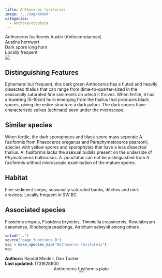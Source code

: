 ```yaml
---
title: Anthoceros fusiformis
image: "../img/XXXXX"
categories:
  - Anthocerotophyta
---
```


<div class="info-panel">
 <div class="info-top">
  <div class="taxon-scientific"><span class="taxon-name">Anthoceros fusiformis</span> <span class="taxon-authority">Austin</span> <span class="taxon-family">(Anthocerotaceae)</span></div>
  <div class="taxon-common">Austins hornwort</div>
 </div>
 <div class="info-bottom">
  <div class="taxon-qnd">Dark spore long horn</div>
  <div class="taxon-abundance">Locally frequent</div>
 </div>
</div>
<div class="imerss-content-frame">
 <div class="imerss-image-header">
  <div class="imerss-image-holder imerss-column-left" data-toggle="tooltip" style="background-image: url(../img/XXXXX)" title="XXXXX">
  </div>

  <div class="imerss-image-holder imerss-column-right" data-toggle="tooltip" style="background-image: url(../img/XXXXX)" title="XXXXX">
  </div>
 
 </div>
 <div class="imerss-content-lower">
  <div class="imerss-column-left">
  <div class="tab-microscope" data-micromodal-trigger="modal-plate">
  <img src="../img/bryo guide microscope.png"/>
  </div>

<h2>Distinguishing Features</h2>

Ephemeral but frequent,  this dark green Anthoceros has a fluted and heavily dissected thallus that can range from dime-to-quarter-sized in the seasonally saturated fine sediments on which it thrives. When fertile, it has a towering (5-10cm) horn emerging from the thallus that produces black spores, giving the entire structure a dark palour.  The dark spores have characteristic spikes (echinate) seen under the microscope.

<h2>Similar species</h2>

When fertile, the dark sporophytes and black spore mass seperate A. fusiformis from Phaeoceros oreganus and Paraphymatoceros pearsonii, species with yellow spores and sporophytes that have a less dissected thallus. A. fusiformis lacks the asexual bulbils present on the underside of Phymatoceros bulbicosus. A. punctatus can not be distinguished from A. fusiformis without microscopic examination of the mature spores.

<h2>Habitat</h2>

Fine sediment seeps, seasonally saturated banks, ditches and rock crevices. Locally frequent in SW BC.

<h2>Associated species</h2>

Fissidens crispus, Fissidens bryoides, Timmiella crassinervis, Rosulabryum canariense, Kindbergia praelonga, Atrichum selwynii among others
</div>

<div class="imerss-column-right">

<div class="imerss-image-holder imerss-column-right" data-toggle="tooltip" style="background-image: url(../img/XXXXX)" title="XXXXX">
</div>

<div class="imerss-map-holder">
```r
setwd("..")
source("page_functions.R")
map = make_species_map("Anthoceros fusiformis")
map
```
</div>

</div>

</div>
</div>

<div class="taxon-footer">
 <div class="taxon-authors"><b>Authors:</b> <span>Randal Mindell, Dan Tucker</span></div>
 <div class="taxon-update"><b>Last updated:</b> <span>1731628800</span></div>
</div>

<div class="modal micromodal-slide" id="modal-plate" aria-hidden="true">
 <div class="modal__overlay" tabindex="-1" data-micromodal-close>
  <div class="modal__container" role="dialog" aria-modal="true" aria-labelledby="modal-plate-title" >
   <header class="modal__header">
   <div class="modal__title" id="modal-plate-title">
  Anthoceros fusiformis plate
   </div>
   <button class="modal__close" aria-label="Close" data-micromodal-close></button>
   </header>
  <div class="modal__content" id="modal-plate-content">
   <div class="imerss-image-holder" data-toggle="tooltip" style="background-image: url(../img/XXXXX)" title="XXXXX">
  </div>
  </div>
  </div>
 </div>
</div>

<script src="../js/micromodal.min.js"></script>
<link href="../css/style-taxon.css" rel="stylesheet">
<link href="../css/micromodal.css" rel="stylesheet">

<script>
MicroModal.init();
</script>

